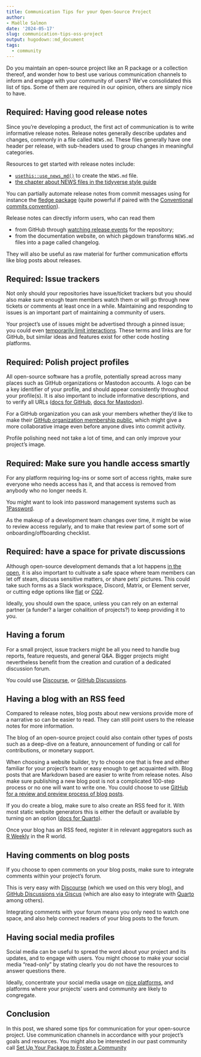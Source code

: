 ```yaml
---
title: Communication Tips for your Open-Source Project
author: 
- Maëlle Salmon
date: '2024-05-17'
slug: communication-tips-oss-project
output: hugodown::md_document
tags:
  - community
---
```


Do you maintain an open-source project like an R package or a collection thereof, and wonder how to best use various communication channels to inform and engage with your community of users?
We've consolidated this list of tips.
Some of them are required in our opinion, others are simply nice to have.

## Required: Having good release notes

Since you're developing a product, the first act of communication is to write informative release notes.
Release notes generally describe updates and changes, commonly in a file called `NEWS.md`. These files generally have one header per release, with sub-headers used to group changes in meaningful categories.

Resources to get started with release notes include:

- [`usethis::use_news_md()`](https://usethis.r-lib.org/reference/use_news_md.html) to create the `NEWS.md` file.
- [the chapter about NEWS files in the tidyverse style guide](https://style.tidyverse.org/news.html)

You can partially automate release notes from commit messages using for instance the [fledge package](https://fledge.cynkra.com/dev/) (quite powerful if paired with the [Conventional commits convention](https://www.conventionalcommits.org/en/v1.0.0/)).

Release notes can directly inform users, who can read them

- from GitHub through [watching release events](https://docs.github.com/en/account-and-profile/managing-subscriptions-and-notifications-on-github/setting-up-notifications/configuring-notifications#configuring-your-watch-settings-for-an-individual-repository) for the repository;
- from the documentation website, on which pkgdown transforms `NEWS.md` files into a page called changelog.

They will also be useful as raw material for further communication efforts like blog posts about releases.

## Required: Issue trackers

Not only should your repositories have issue/ticket trackers but you should also make sure enough team members watch them or will go through new tickets or comments at least once in a while.
Maintaining and responding to issues is an important part of maintaining a community of users.

Your project's use of issues might be advertised through a pinned issue; you could even [temporarily limit interactions](https://docs.github.com/en/communities/moderating-comments-and-conversations/limiting-interactions-in-your-repository).
These terms and links are for GitHub, but similar ideas and features exist for other code hosting platforms.

## Required: Polish project profiles

All open-source software has a profile, potentially spread across many places such as GitHub organizations or Mastodon accounts. A logo can be a key identifier of your profile, and should appear consistently throughout your profile(s). It is also important to include informative descriptions, and to verify all URLs ([docs for GitHub](https://docs.github.com/en/organizations/managing-organization-settings/verifying-or-approving-a-domain-for-your-organization), [docs for Mastodon](https://joinmastodon.org/verification)).

For a GitHub organization you can ask your members whether they'd like to make their [GitHub organization membership public](https://docs.github.com/en/account-and-profile/setting-up-and-managing-your-personal-account-on-github/managing-your-membership-in-organizations/publicizing-or-hiding-organization-membership), which might give a more collaborative image even before anyone dives into commit activity.

Profile polishing need not take a lot of time, and can only improve your project's image.

## Required: Make sure you handle access smartly


For any platform requiring log-ins or some sort of access rights, make sure everyone who needs access has it, and that access is removed from anybody who no longer needs it.

You might want to look into password management systems such as [1Password](https://1password.com/).

As the makeup of a development team changes over time, it might be wise to review access regularly, and to make that review part of some sort of onboarding/offboarding checklist.

## Required: have a space for private discussions

Although open-source development demands that a lot happens [in the open](https://producingoss.com/en/producingoss.html#avoid-private-discussions), it is also important to cultivate a safe space where team members can let off steam, discuss sensitive matters, or share pets' pictures.
This could take such forms as a Slack workspace, Discord, Matrix, or Element server, or cutting edge options like [flat](https://try.flat.app) or [CQ2](https://cq2.co/).

Ideally, you should own the space, unless you can rely on an external partner (a funder? a larger cohalition of projects?) to keep providing it to you.

## Having a forum 

For a small project, issue trackers might be all you need to handle bug reports, feature requests, and general Q&A.
Bigger projects might nevertheless benefit from the creation and curation of a dedicated discussion forum.

You could use [Discourse](https://www.discourse.org/), or [GitHub Discussions](https://docs.github.com/fr/discussions).

## Having a blog with an RSS feed

Compared to release notes, blog posts about new versions provide more of a narrative so can be easier to read.
They can still point users to the release notes for more information.

The blog of an open-source project could also contain other types of posts such as a deep-dive on a feature, announcement of funding or call for contributions, or monetary support.

When choosing a website builder, try to choose one that is free and either familiar for your project's team or easy enough to get acquainted with. 
Blog posts that are Markdown based are easier to write from release notes. 
Also make sure publishing a new blog post is not a complicated 100-step process or no one will want to write one.
You could choose to use [GitHub for a review and preview process of blog posts](https://blogguide.ropensci.org/).

If you do create a blog, make sure to also create an RSS feed for it.
With most static website generators this is either the default or available by turning on an option ([docs for Quarto](https://quarto.org/docs/websites/website-blog.html#rss-feed)).

Once your blog has an RSS feed, register it in relevant aggregators such as [R Weekly](https://github.com/rweekly/rweekly.org?tab=readme-ov-file#regular-r-posts-submit-your-rss-feed) in the R world.

## Having comments on blog posts

If you choose to open comments on your blog posts, make sure to integrate comments within your project's forum.

This is very easy with [Discourse](https://meta.discourse.org/t/embed-discourse-comments-on-another-website-via-javascript/31963) (which we used on this very blog), and [GitHub Discussions via Giscus](https://giscus.app/fr) (which are also easy to integrate with [Quarto](https://quarto.org/docs/output-formats/html-basics.html#commenting) among others).

Integrating comments with your forum means you only need to watch one space, and also help connect readers of your blog posts to the forum.

## Having social media profiles

Social media can be useful to spread the word about your project and its updates, and to engage with users.
You might choose to make your social media "read-only" by stating clearly you do not have the resources to answer questions there.

Ideally, concentrate your social media usage on [nice platforms](/blog/2022/11/16/mastodon-en/), and platforms where your projects' users and community are likely to congregate.

## Conclusion

In this post, we shared some tips for communication for your open-source project.
Use communication channels in accordance with your project's goals and resources.
You might also be interested in our past community call [Set Up Your Package to Foster a Community](/blog/2021/04/28/commcall-pkg-community/)
